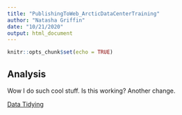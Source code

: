 ```yaml
---
title: "PublishingToWeb_ArcticDataCenterTraining"
author: "Natasha Griffin"
date: "10/21/2020"
output: html_document
---
```


```r
knitr::opts_chunk$set(echo = TRUE)
```

## Analysis

Wow I do such cool stuff. Is this working? Another change.

[Data Tidying](index.html)
